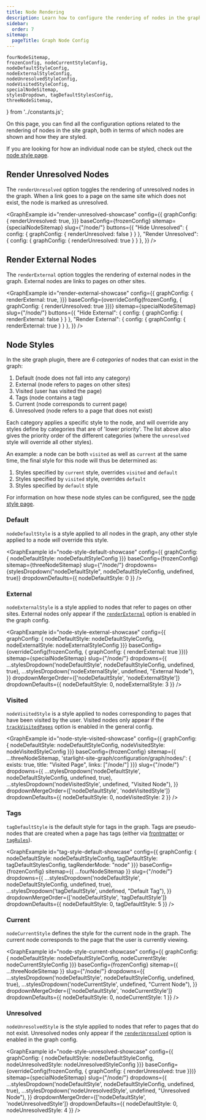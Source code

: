 ```yaml
---
title: Node Rendering
description: Learn how to configure the rendering of nodes in the graph.
sidebar:
  order: 7
sitemap:
  pageTitle: Graph Node Config
---
```


	fourNodeSitemap,
	frozenConfig, nodeCurrentStyleConfig,
	nodeDefaultStyleConfig,
	nodeExternalStyleConfig,
	nodeUnresolvedStyleConfig,
	nodeVisitedStyleConfig,
	specialNodeSitemap,
	stylesDropdown, tagDefaultStylesConfig,
	threeNodeSitemap,
} from '../constants.js';

On this page, you can find all the configuration options related to the rendering of nodes in the site graph,
both in terms of which nodes are shown and how they are styled.

If you are looking for how an individual node can be styled, check out the [node style page](/starlight-site-graph/configuration/graph/nodestyle).

## Render Unresolved Nodes

The `renderUnresolved` option toggles the rendering of unresolved nodes in the graph.
When a link goes to a page on the same site which does not exist, the node is marked as unresolved.

<GraphExample id="render-unresolved-showcase" config={{ graphConfig: {
	renderUnresolved: true,
}}} baseConfig={frozenConfig} sitemap={specialNodeSitemap} slug={"/node/"}
	buttons={{
		"Hide Unresolved": { config: { graphConfig: { renderUnresolved: false } } },
		"Render Unresolved": { config: { graphConfig: { renderUnresolved: true } } },
	}}
/>

## Render External Nodes

The `renderExternal` option toggles the rendering of external nodes in the graph.
External nodes are links to pages on other sites.

<GraphExample id="render-external-showcase" config={{ graphConfig: {
	renderExternal: true,
}}} baseConfig={overrideConfig(frozenConfig, { graphConfig: { renderUnresolved: true }})} sitemap={specialNodeSitemap} slug={"/node/"}
	buttons={{
		"Hide External": { config: { graphConfig: { renderExternal: false } } },
		"Render External": { config: { graphConfig: { renderExternal: true } } },
	}}
/>

## Node Styles

In the site graph plugin, there are _6 categories_ of nodes that can exist in the graph:
1. Default (node does not fall into any category)
2. External (node refers to pages on other sites)
3. Visited (user has visited the page)
4. Tags (node contains a tag)
5. Current (node corresponds to current page)
6. Unresolved (node refers to a page that does not exist)


Each category applies a specific style to the node, and will override any styles define by categories that are
of 'lower priority'.
The list above also gives the priority order of the different categories (where the `unresolved` style will override
all other styles).

An example: a node can be both `visited` as well as `current` at the same time, the final style for this node will thus be determined as:
1. Styles specified by `current` style, overrides `visited` and `default`
2. Styles specified by `visited` style, overrides `default`
3. Styles specified by `default` style

For information on how these node styles can be configured, see the [node style page](/starlight-site-graph/configuration/graph/nodestyle).

### Default

`nodeDefaultStyle` is a style applied to all nodes in the graph, any other style applied to a node _will_ override this style.

<GraphExample id="node-style-default-showcase" config={{ graphConfig: {
	nodeDefaultStyle: nodeDefaultStyleConfig
}}} baseConfig={frozenConfig} sitemap={threeNodeSitemap} slug={"/node/"}
	dropdowns={stylesDropdown("nodeDefaultStyle", nodeDefaultStyleConfig, undefined, true)}
	dropdownDefaults={{
		nodeDefaultStyle: 0
	}}
/>

### External

`nodeExternalStyle` is a style applied to nodes that refer to pages on other sites.
External nodes only appear if the [`renderExternal`](/starlight-site-graph/configuration/graph/nodes/#render-external-nodes) option is enabled in the graph config.

<GraphExample id="node-style-external-showcase" config={{ graphConfig: {
	nodeDefaultStyle: nodeDefaultStyleConfig,
	nodeExternalStyle: nodeExternalStyleConfig
}}} baseConfig={overrideConfig(frozenConfig, { graphConfig: { renderExternal: true }})} sitemap={specialNodeSitemap} slug={"/node/"}
  dropdowns={{
	  ...stylesDropdown('nodeDefaultStyle', nodeDefaultStyleConfig, undefined, true),
	  ...stylesDropdown('nodeExternalStyle', undefined, "External Node"),
  }}
  dropdownMergeOrder={['nodeDefaultStyle', 'nodeExternalStyle']}
  dropdownDefaults={{
	  nodeDefaultStyle: 0,
	  nodeExternalStyle: 3
  }}
/>


### Visited

`nodeVisitedStyle` is a style applied to nodes corresponding to pages that have been visited by the user.
Visited nodes only appear if the [`trackVisitedPages`](/starlight-site-graph/configuration/general#track-visited-pages) option is enabled in the general config.

<GraphExample id="node-style-visited-showcase" config={{ graphConfig: {
	nodeDefaultStyle: nodeDefaultStyleConfig,
	nodeVisitedStyle: nodeVisitedStyleConfig
}}} baseConfig={frozenConfig} sitemap={{ ...threeNodeSitemap, 'starlight-site-graph/configuration/graph/nodes/': { exists: true, title: "Visited Page", links: ["/node/"] }}} slug={"/node/"}
	dropdowns={{
		...stylesDropdown('nodeDefaultStyle', nodeDefaultStyleConfig, undefined, true),
		...stylesDropdown('nodeVisitedStyle', undefined, "Visited Node"),
	}}
	dropdownMergeOrder={['nodeDefaultStyle', 'nodeVisitedStyle']}
	dropdownDefaults={{
		nodeDefaultStyle: 0,
		nodeVisitedStyle: 2
	}}
/>

### Tags

`tagDefaultStyle` is the default style for tags in the graph.
Tags are pseudo-nodes that are created when a page has tags (either via [frontmatter](/starlight-site-graph/configuration/frontmatter) or [`tagRules`](/starlight-site-graph/configuration/sitemap/processing/#tag-rules)).

<GraphExample id="tag-style-default-showcase" config={{ graphConfig: {
	nodeDefaultStyle: nodeDefaultStyleConfig,
	tagDefaultStyle: tagDefaultStylesConfig,
	tagRenderMode: "node"
}}}
	baseConfig={frozenConfig} sitemap={{ ...fourNodeSitemap }} slug={"/node/"}
	dropdowns={{
	  ...stylesDropdown('nodeDefaultStyle', nodeDefaultStyleConfig, undefined, true),
	  ...stylesDropdown('tagDefaultStyle', undefined, "Default Tag"),
	}}
	dropdownMergeOrder={['nodeDefaultStyle', 'tagDefaultStyle']}
	dropdownDefaults={{
		nodeDefaultStyle: 0,
		tagDefaultStyle: 5
	}}
/>

### Current

`nodeCurrentStyle` defines the style for the current node in the graph.
The current node corresponds to the page that the user is currently viewing.

<GraphExample id="node-style-current-showcase" config={{ graphConfig: {
	nodeDefaultStyle: nodeDefaultStyleConfig,
	nodeCurrentStyle: nodeCurrentStyleConfig
}}} baseConfig={frozenConfig} sitemap={{ ...threeNodeSitemap }} slug={"/node/"}
	dropdowns={{
		...stylesDropdown('nodeDefaultStyle', nodeDefaultStyleConfig, undefined, true),
		...stylesDropdown('nodeCurrentStyle', undefined, "Current Node"),
	}}
	dropdownMergeOrder={['nodeDefaultStyle', 'nodeCurrentStyle']}
	dropdownDefaults={{
		nodeDefaultStyle: 0,
		nodeCurrentStyle: 1
	}}
/>



### Unresolved

`nodeUnresolvedStyle` is the style applied to nodes that refer to pages that do not exist.
Unresolved nodes only appear if the [`renderUnresolved`](/starlight-site-graph/configuration/graph/nodes/#render-unresolved-nodes) option is enabled in the graph config.

<GraphExample id="node-style-unresolved-showcase" config={{ graphConfig: {
	nodeDefaultStyle: nodeDefaultStyleConfig,
	nodeUnresolvedStyle: nodeUnresolvedStyleConfig
}}} baseConfig={overrideConfig(frozenConfig, { graphConfig: { renderUnresolved: true }})} sitemap={specialNodeSitemap} slug={"/node/"}
	dropdowns={{
		...stylesDropdown('nodeDefaultStyle', nodeDefaultStyleConfig, undefined, true),
		...stylesDropdown('nodeUnresolvedStyle', undefined, "Unresolved Node"),
	}}
	dropdownMergeOrder={['nodeDefaultStyle', 'nodeUnresolvedStyle']}
	dropdownDefaults={{
		nodeDefaultStyle: 0,
		nodeUnresolvedStyle: 4
	}}
/>

